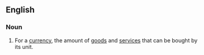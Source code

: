 ==English==
{{wikipedia}}
===Noun===
{{en-noun|-}}

# {{economics}} For a [[currency]], the amount of [[goods]] and [[service]]s that can be bought by its unit.